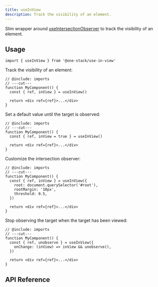 ```yaml
---
title: useInView
description: Track the visibility of an element.
---
```


Slim wrapper around [useIntersectionObserver](./use-intersection-observer) to track the visibility of an element.

## Usage

```tsx twoslash include imports
import { useInView } from '@one-stack/use-in-view'
```

Track the visibility of an element:

```tsx twoslash
// @include: imports
// ---cut---
function MyComponent() {
  const { ref, inView } = useInView()

  return <div ref={ref}>...</div>
}
```

Set a default value until the target is observed:

```tsx twoslash
// @include: imports
// ---cut---
function MyComponent() {
  const { ref, inView = true } = useInView()

  return <div ref={ref}>...</div>
}
```

Customize the intersection observer:

```tsx twoslash
// @include: imports
// ---cut---
function MyComponent() {
  const { ref, inView } = useInView({
    root: document.querySelector('#root'),
    rootMargin: '10px',
    threshold: 0.5,
  })

  return <div ref={ref}>...</div>
}
```

Stop observing the target when the target has been viewed:

```tsx twoslash
// @include: imports
// ---cut---
function MyComponent() {
  const { ref, unobserve } = useInView({
    onChange: (inView) => inView && unobserve(),
  })

  return <div ref={ref}>...</div>
}
```

## API Reference

<AutoTypeTable
  name="UseInViewOptions"
  description="Options for the useInView hook."
  path="packages/use-in-view/src/index.ts"
/>

<AutoTypeTable
  name="UseInViewReturn"
  description="Return value for the useInView hook."
  path="packages/use-in-view/src/index.ts"
/>
